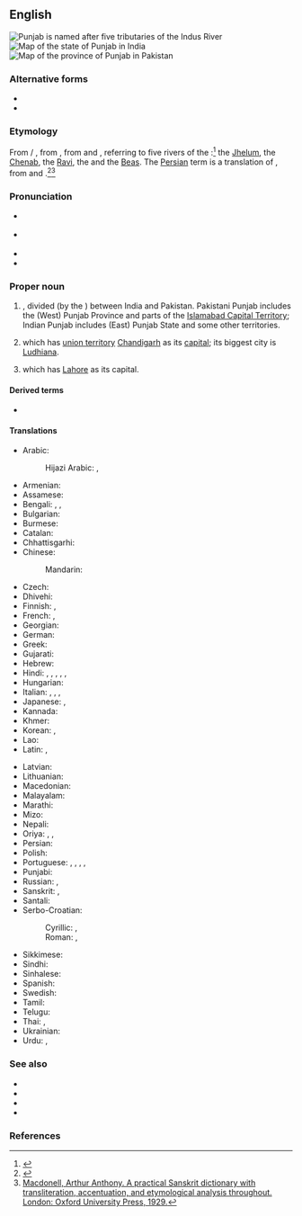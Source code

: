 ==English==
{{wikipedia|Punjab region}}
[[File:Indus_river.svg|thumb|Punjab is named after five tributaries of the Indus River]]
[[Image:Punjab in India.svg|thumb|Map of the state of Punjab in India]]
[[Image:Punjab in Pakistan.svg|thumb|Map of the province of Punjab in Pakistan]]

===Alternative forms===
* {{l|en|Panjab}}
* {{l|en|Panjaub}}

===Etymology===
From {{bor|en|pa|ਪੰਜਾਬ}} / {{m|pa|پنجاب|sc=pa-Arab|tr=Panjāb}}, from {{der|en|fa|پنجاب|tr=panj-âb|t=[Land of] the Five Rivers}}, from {{m|fa|پنج|tr=panj|t=five}} and {{m|fa|آب|tr=âb|t=water}}, referring to five rivers of the {{w|Punjab region}}:<ref>{{R:OED Online|code=154682}}</ref> the [[w:Jhelum River|Jhelum]], the [[w:Chenab River|Chenab]], the [[w:Ravi River|Ravi]], the {{w|Sutlej}} and the [[w:Beas River|Beas]]. The [[Persian]] term is a translation of {{der|en|sa|पञ्चनद|t=[Land of] the Five Rivers}}, from {{m|sa|पञ्च|t=five}} and {{m|sa|नद|t=river}}.<ref>{{cite-web |url=http://dsalsrv02.uchicago.edu/cgi-bin/philologic/getobject.pl?p.1:375.hobson |accessdate=12 May 2019 |archiveurl=https://web.archive.org/web/20181201141824/http://dsalsrv02.uchicago.edu/cgi-bin/philologic/getobject.pl?p.1:375.hobson |archivedate=1 December 2018 }}</ref><ref>[http://dsalsrv02.uchicago.edu/cgi-bin/app/macdonell_query.py?qs=%E0%A4%AA%E0%A4%9E%E0%A5%8D%E0%A4%9A%E0%A4%A8%E0%A4%96&searchhws=yes Macdonell, Arthur Anthony. A practical Sanskrit dictionary with transliteration, accentuation, and etymological analysis throughout. London: Oxford University Press, 1929.]</ref>

===Pronunciation===
* {{a|India}} {{IPA|en|/pə̃.ˈdʒaːb/|/pan.ˈdʒaːb/}}
* {{a|RP}} {{IPA|en|/pʊnˈdʒæb/|/pʌnˈdʒɑːb/}}
* {{audio|en|LL-Q1860 (eng)-Vealhurl-Punjab.wav|Audio (Southern England)}}
* {{rhymes|en|ɑːb|s=2}}

===Proper noun===
{{en-proper noun}}

# {{place|en|geographical region|r/South Asia}}, divided (by the {{w|Radcliffe Line}}) between India and Pakistan. Pakistani Punjab includes the (West) Punjab Province and parts of the [[Islamabad Capital Territory]]; Indian Punjab includes (East) Punjab State and some other territories.
# {{place|en|state|in northern|c/India}} which has [[union territory]] [[Chandigarh]] as its [[capital]]; its biggest city is [[Ludhiana]].
# {{place|en|province|in|c/Pakistan}} which has [[Lahore]] as its capital.

====Derived terms====
* {{l|en|Punjabi}}

====Translations====
{{trans-top|geographical region in South Asia}}
* Arabic: {{t|ar|اَلْبَنْجَاب|m}}
*: Hijazi Arabic: {{t|acw|البنجاب|f|tr=albanjāb}}, {{t|acw|الپنجاب|f|tr=alpanjāb}}
* Armenian: {{t|hy|Փենջաբ}}
* Assamese: {{t|as|পঞ্জাৱ}}
* Bengali: {{t|bn|পাঞ্জাব}}, {{t|bn|পঞ্চনদী|tr=pôñcônôdī}}, {{t|bn|পঞ্জাব}}
* Bulgarian: {{t|bg|Пенджаб}}
* Burmese: {{t|my|ပန်ဂျပ်}}
* Catalan: {{t|ca|Panjab}}
* Chhattisgarhi: {{t-needed|hne}}
* Chinese:
*: Mandarin: {{t+|cmn|旁遮普|tr=Pángzhēpǔ}}
* Czech: {{t|cs|Paňdžáb|m}}
* Dhivehi: {{t|dv|ޕަންޖާބު}}
* Finnish: {{t+|fi|Punjab}}, {{t|fi|Pandžab}}
* French: {{t+|fr|Penjab|m}}, {{t+|fr|Pendjab|m}}
* Georgian: {{t|ka|პენჯაბი}}
* German: {{t|de|Pandjab}}
* Greek: {{t+|el|Παντζάμπ|n}}
* Gujarati: {{t|gu|પંજાબ}}
* Hebrew: {{t|he|פנג׳אב}}
* Hindi: {{t+|hi|पंजाब}}, {{t+|hi|पञ्जाब}}, {{t+|hi|पंचनद|m}}, {{t+|hi|पञ्चनद|m}}, {{t+|hi|पांचनद|m}}, {{t+|hi|पाञ्चनद|m}}
* Hungarian: {{t+|hu|Pandzsáb}}
* Italian: {{t|it|Punjab|m}}, {{t|it|Panjab|m}}, {{t|it|Pangiab|m}}, {{t|it|Pengiab|m}}
* Japanese: {{t|ja|パンジャーブ州|tr=Panjābu-shū}}, {{t|ja|パンジャーブ|tr=Panjābu}}
* Kannada: {{t|kn|ಪಂಜಾಬ್}}
* Khmer: {{t|km|រដ្ឋភុនចាប|tr=roat pʰuncaap}}
* Korean: {{t|ko|^펀자브}}, {{t|ko|^펀자브 주}}
* Lao: {{t-needed|lo}}
* Latin: {{t|la|Pengabum}}, {{t|la|Pentapotamia}}
{{trans-mid}}
* Latvian: {{t|lv|Pendžāba}}
* Lithuanian: {{t|lt|Pandžabas|m}}
* Macedonian: {{t|mk|Пе́нџаб|m}}
* Malayalam: {{t+|ml|പഞ്ചാബ്}}
* Marathi: {{t|mr|पंजाब}}
* Mizo: {{t-needed|lus}}
* Nepali: {{t|ne|पंजाब}}
* Oriya: {{t|or|ପଞ୍ଜାବ}}, {{t+|or|ପଞ୍ଚ ନଦ}}, {{t+|or|ପଞ୍ଜାବ୍}}
* Persian: {{t|fa|پنجاب|tr=panjâb}}
* Polish: {{t+|pl|Pendżab|m}}
* Portuguese: {{t|pt|Pendjab|m}}, {{t|pt|Panjabe|m}}, {{t|pt|Panjab|m}}, {{t|pt|Punjabe|m}}, {{t|pt|Penjabe|m}}
* Punjabi: {{t+|pa|ਪੰਜਾਬ}}
* Russian: {{t|ru|Панджа́б|m}}, {{t+|ru|Пенджа́б|m}}
* Sanskrit: {{t+|sa|पञ्चनद|m}}, {{t+|sa|पाञ्चनद|m}}
* Santali: {{t-needed|sat}}
* Serbo-Croatian:
*: Cyrillic: {{t|sh|Панџаб|m}}, {{t|sh|Пенџаб|m}}
*: Roman: {{t|sh|Pandžab|m}}, {{t|sh|Pendžab|m}}
* Sikkimese: {{t-needed|sip}}
* Sindhi: {{t|sd|پنجاب}}
* Sinhalese: {{t-needed|si}}
* Spanish: {{t|es|Punyab|m}}
* Swedish: {{t+|sv|Punjab}}
* Tamil: {{t|ta|பஞ்சாப்}}
* Telugu: {{t+|te|పంజాబ్}}
* Thai: {{t|th|รัฐปัญจาบ|tr=rát bpan-jàap}}, {{t|th|ปัญจาบ|tr=bpan-jàap}}
* Ukrainian: {{t|uk|Пенджаб}}
* Urdu: {{t+|ur|پنجاب|tr=panjāb}}, {{t|ur|پنجند|tr=panjnad}}
{{trans-bottom}}

===See also===
* {{list:states of India/en}}
* {{list:provinces of Pakistan/en}}
* {{l|en|East Punjab}}
* {{l|en|West Punjab}}

===References===
<references />